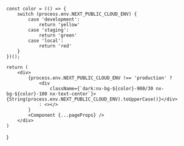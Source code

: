 

    const color = (() => {
        switch (process.env.NEXT_PUBLIC_CLOUD_ENV) {
            case 'development':
                return 'yellow'
            case 'staging':
                return 'green'
            case 'local':
                return 'red'
        }
    })();

    return (
        <div>
            {process.env.NEXT_PUBLIC_CLOUD_ENV !== 'production' ?
                <div
                    className={`dark:nx-bg-${color}-900/30 nx-bg-${color}-100 nx-text-center`}>{String(process.env.NEXT_PUBLIC_CLOUD_ENV).toUpperCase()}</div>
                : <></>
            }
            <Component {...pageProps} />
        </div>
    )
}
